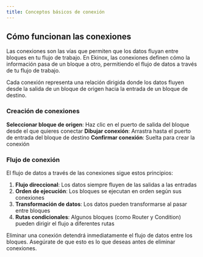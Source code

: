 ```yaml
---
title: Conceptos básicos de conexión
---
```



## Cómo funcionan las conexiones

Las conexiones son las vías que permiten que los datos fluyan entre bloques en tu flujo de trabajo. En Ekinox, las conexiones definen cómo la información pasa de un bloque a otro, permitiendo el flujo de datos a través de tu flujo de trabajo.

<Callout type="info">
  Cada conexión representa una relación dirigida donde los datos fluyen desde la salida de un bloque de origen
  hacia la entrada de un bloque de destino.
</Callout>

### Creación de conexiones

<Steps>
  <Step>
    <strong>Seleccionar bloque de origen</strong>: Haz clic en el puerto de salida del bloque desde el que quieres conectar
  </Step>
  <Step>
    <strong>Dibujar conexión</strong>: Arrastra hasta el puerto de entrada del bloque de destino
  </Step>
  <Step>
    <strong>Confirmar conexión</strong>: Suelta para crear la conexión
  </Step>
</Steps>

### Flujo de conexión

El flujo de datos a través de las conexiones sigue estos principios:

1. **Flujo direccional**: Los datos siempre fluyen de las salidas a las entradas
2. **Orden de ejecución**: Los bloques se ejecutan en orden según sus conexiones
3. **Transformación de datos**: Los datos pueden transformarse al pasar entre bloques
4. **Rutas condicionales**: Algunos bloques (como Router y Condition) pueden dirigir el flujo a diferentes rutas

<Callout type="warning">
  Eliminar una conexión detendrá inmediatamente el flujo de datos entre los bloques. Asegúrate de que esto es
  lo que deseas antes de eliminar conexiones.
</Callout>

